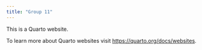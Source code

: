```yaml
---
title: "Group 11"
---
```


This is a Quarto website.

To learn more about Quarto websites visit <https://quarto.org/docs/websites>.

```         
```
